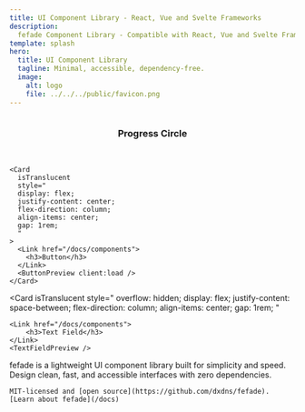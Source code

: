 ```yaml
---
title: UI Component Library - React, Vue and Svelte Frameworks
description:
  fefade Component Library - Compatible with React, Vue and Svelte Frameworks.
template: splash
hero:
  title: UI Component Library
  tagline: Minimal, accessible, dependency-free.
  image:
    alt: logo
    file: ../../../public/favicon.png
---
```



<CardGrid stagger>
	<Card
      isTranslucent
      style="
      display: flex;
      justify-content: center;
      flex-direction: column;
      align-items: center;
      gap: 1rem;
      "
    >
    <Link href="/docs/components">
      <h3>Progress Circle</h3>
    </Link>
    <ProgressCirclePreview client:load />
	</Card>

    <Card
      isTranslucent
      style="
      display: flex;
      justify-content: center;
      flex-direction: column;
      align-items: center;
      gap: 1rem;
      "
    >
      <Link href="/docs/components">
        <h3>Button</h3>
      </Link>
      <ButtonPreview client:load />
    </Card>

<Card
	isTranslucent
	style="
    overflow: hidden;
    display: flex;
    justify-content: space-between;
    flex-direction: column;
    align-items: center;
    gap: 1rem;
    "
>
	<Link href="/docs/components">
		<h3>Text Field</h3>
	</Link>
	<TextFieldPreview />
</Card>

  <div>
    <LinkCard title="All components" href="/docs/components" />
    <LinkCard title="Explore templates" href="/docs/templates"  />
  </div>
</CardGrid>

<About>
    fefade is a lightweight UI component library built for simplicity and speed.
    Design clean, fast, and accessible interfaces with zero dependencies.

    MIT-licensed and [open source](https://github.com/dxdns/fefade).
    [Learn about fefade](/docs)

</About>
